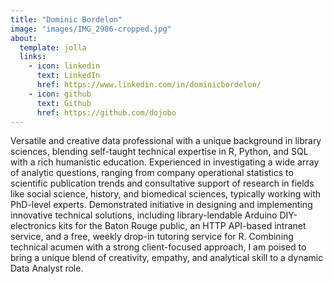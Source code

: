 ```yaml
---
title: "Dominic Bordelon"
image: "images/IMG_2986-cropped.jpg"
about:
  template: jolla
  links:
    - icon: linkedin
      text: LinkedIn
      href: https://www.linkedin.com/in/dominicbordelon/
    - icon: github
      text: Github
      href: https://github.com/dojobo
---
```


Versatile and creative data professional with a unique background in library sciences, blending self-taught technical expertise in R, Python, and SQL with a rich humanistic education. Experienced in investigating a wide array of analytic questions, ranging from company operational statistics to scientific publication trends and consultative support of research in fields like social science, history, and biomedical sciences, typically working with PhD-level experts. Demonstrated initiative in designing and implementing innovative technical solutions, including library-lendable Arduino DIY-electronics kits for the Baton Rouge public, an HTTP API-based intranet service, and a free, weekly drop-in tutoring service for R. Combining technical acumen with a strong client-focused approach, I am poised to bring a unique blend of creativity, empathy, and analytical skill to a dynamic Data Analyst role.
